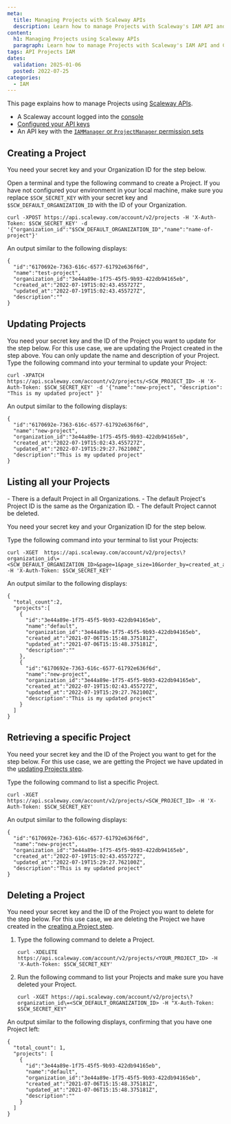 ```yaml
---
meta:
  title: Managing Projects with Scaleway APIs
  description: Learn how to manage Projects with Scaleway's IAM API and CLI tools. Follow step-by-step instructions to streamline operations.
content:
  h1: Managing Projects using Scaleway APIs
  paragraph: Learn how to manage Projects with Scaleway's IAM API and CLI tools. Follow step-by-step instructions to streamline operations.
tags: API Projects IAM
dates:
  validation: 2025-01-06
  posted: 2022-07-25
categories:
  - IAM
---
```


This page explains how to manage Projects using [Scaleway APIs](https://www.scaleway.com/en/developers/api/).

<Macro id="requirements" />

- A Scaleway account logged into the [console](https://console.scaleway.com)
- [Configured your API keys](/identity-and-access-management/iam/how-to/create-api-keys/)
- An API key with the [`IAMManager` or `ProjectManager` permission sets](/identity-and-access-management/iam/reference-content/permission-sets/)

## Creating a Project

You need your secret key and your Organization ID for the step below.

Open a terminal and type the following command to create a Project. If you have not configured your environment in your local machine, make sure you replace `$SCW_SECRET_KEY` with your secret key and `$SCW_DEFAULT_ORGANIZATION_ID` with the ID of your Organization.
  ```
  curl -XPOST https://api.scaleway.com/account/v2/projects -H 'X-Auth-Token: $SCW_SECRET_KEY' -d '{"organization_id":"$SCW_DEFAULT_ORGANIZATION_ID","name":"name-of-project"}'
  ```
An output similar to the following displays:
  ```
  {
    "id":"6170692e-7363-616c-6577-61792e636f6d",
    "name":"test-project",
    "organization_id":"3e44a89e-1f75-45f5-9b93-422db94165eb",
    "created_at":"2022-07-19T15:02:43.455727Z",
    "updated_at":"2022-07-19T15:02:43.455727Z",
    "description":""
  }
  ```

## Updating Projects

You need your secret key and the ID of the Project you want to update for the step below. For this use case, we are updating the Project created in the step above.
  <Message type="note">
    You can only update the name and description of your Project.
  </Message>
Type the following command into your terminal to update your Project:
  ```
  curl -XPATCH https://api.scaleway.com/account/v2/projects/<SCW_PROJECT_ID> -H 'X-Auth-Token: $SCW_SECRET_KEY' -d '{"name":"new-project", "description": "This is my updated project" }'
  ```
An output similar to the following displays:
  ```
  {
    "id":"6170692e-7363-616c-6577-61792e636f6d",
    "name":"new-project",
    "organization_id":"3e44a89e-1f75-45f5-9b93-422db94165eb",
    "created_at":"2022-07-19T15:02:43.455727Z",
    "updated_at":"2022-07-19T15:29:27.762100Z",
    "description":"This is my updated project"
  }
  ```

## Listing all your Projects

<Message type="note">
  - There is a default Project in all Organizations.
  - The default Project's Project ID is the same as the Organization ID.
  - The default Project cannot be deleted.
</Message>

You need your secret key and your Organization ID for the step below.

Type the following command into your terminal to list your Projects:
  ```
  curl -XGET  https://api.scaleway.com/account/v2/projects\?organization_id\=<SCW_DEFAULT_ORGANIZATION_ID>&page=1&page_size=10&order_by=created_at_asc -H 'X-Auth-Token: $SCW_SECRET_KEY'
  ```
An output similar to the following displays:
  ```
  {
    "total_count":2,
    "projects":[
      {
        "id":"3e44a89e-1f75-45f5-9b93-422db94165eb",
        "name":"default",
        "organization_id":"3e44a89e-1f75-45f5-9b93-422db94165eb",
        "created_at":"2021-07-06T15:15:48.375181Z",
        "updated_at":"2021-07-06T15:15:48.375181Z",
        "description":""
      },
      {
        "id":"6170692e-7363-616c-6577-61792e636f6d",
        "name":"new-project",
        "organization_id":"3e44a89e-1f75-45f5-9b93-422db94165eb",
        "created_at":"2022-07-19T15:02:43.455727Z",
        "updated_at":"2022-07-19T15:29:27.762100Z",
        "description":"This is my updated project"
      }
    ]
  }
  ```

## Retrieving a specific Project

You need your secret key and the ID of the Project you want to get for the step below. For this use case, we are getting the Project we have updated in the [updating Projects step](/identity-and-access-management/iam/api-cli/managing-projects/#updating-projects).

Type the following command to list a specific Project.
  ```
  curl -XGET https://api.scaleway.com/account/v2/projects/<SCW_PROJECT_ID> -H 'X-Auth-Token: $SCW_SECRET_KEY'
  ```
An output similar to the following displays:
  ```
  {
    "id":"6170692e-7363-616c-6577-61792e636f6d",
    "name":"new-project",
    "organization_id":"3e44a89e-1f75-45f5-9b93-422db94165eb",
    "created_at":"2022-07-19T15:02:43.455727Z",
    "updated_at":"2022-07-19T15:29:27.762100Z",
    "description":"This is my updated project"
  }
  ```

## Deleting a Project

You need your secret key and the ID of the Project you want to delete for the step below. For this use case, we are deleting the Project we have created in the [creating a Project step](/identity-and-access-management/iam/api-cli/managing-projects/#creating-a-project).

1. Type the following command to delete a Project.
    ```
    curl -XDELETE https://api.scaleway.com/account/v2/projects/<YOUR_PROJECT_ID> -H 'X-Auth-Token: $SCW_SECRET_KEY'
    ```
2. Run the following command to list your Projects and make sure you have deleted your Project.
    ```
    curl -XGET https://api.scaleway.com/account/v2/projects\?organization_id\=<SCW_DEFAULT_ORGANIZATION_ID> -H "X-Auth-Token: $SCW_SECRET_KEY"
    ```

An output similar to the following displays, confirming that you have one Project left:
  ```
  {
    "total_count": 1,
    "projects": [
      {
        "id":"3e44a89e-1f75-45f5-9b93-422db94165eb",
        "name":"default",
        "organization_id":"3e44a89e-1f75-45f5-9b93-422db94165eb",
        "created_at":"2021-07-06T15:15:48.375181Z",
        "updated_at":"2021-07-06T15:15:48.375181Z",
        "description":""
      }
    ]
  }
  ```
